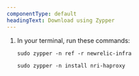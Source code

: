 ```yaml
---
componentType: default
headingText: Download using Zypper
---
```


1. In your terminal, run these commands: 

    ```shell
    sudo zypper -n ref -r newrelic-infra
    ```

    ```shell
    sudo zypper -n install nri-haproxy
    ```